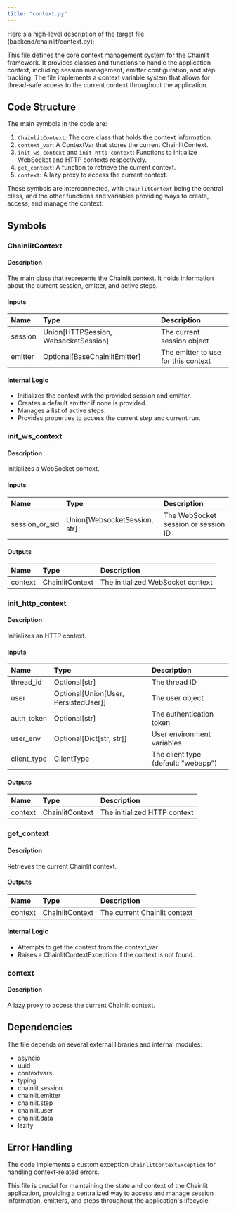 ```yaml
---
title: "context.py"
---
```


Here's a high-level description of the target file (backend/chainlit/context.py):

This file defines the core context management system for the Chainlit framework. It provides classes and functions to handle the application context, including session management, emitter configuration, and step tracking. The file implements a context variable system that allows for thread-safe access to the current context throughout the application.

## Code Structure

The main symbols in the code are:

1. `ChainlitContext`: The core class that holds the context information.
2. `context_var`: A ContextVar that stores the current ChainlitContext.
3. `init_ws_context` and `init_http_context`: Functions to initialize WebSocket and HTTP contexts respectively.
4. `get_context`: A function to retrieve the current context.
5. `context`: A lazy proxy to access the current context.

These symbols are interconnected, with `ChainlitContext` being the central class, and the other functions and variables providing ways to create, access, and manage the context.

## Symbols

### ChainlitContext
#### Description
The main class that represents the Chainlit context. It holds information about the current session, emitter, and active steps.

#### Inputs
| Name | Type | Description |
|:-----|:-----|:------------|
| session | Union[HTTPSession, WebsocketSession] | The current session object |
| emitter | Optional[BaseChainlitEmitter] | The emitter to use for this context |

#### Internal Logic
- Initializes the context with the provided session and emitter.
- Creates a default emitter if none is provided.
- Manages a list of active steps.
- Provides properties to access the current step and current run.

### init_ws_context
#### Description
Initializes a WebSocket context.

#### Inputs
| Name | Type | Description |
|:-----|:-----|:------------|
| session_or_sid | Union[WebsocketSession, str] | The WebSocket session or session ID |

#### Outputs
| Name | Type | Description |
|:-----|:-----|:------------|
| context | ChainlitContext | The initialized WebSocket context |

### init_http_context
#### Description
Initializes an HTTP context.

#### Inputs
| Name | Type | Description |
|:-----|:-----|:------------|
| thread_id | Optional[str] | The thread ID |
| user | Optional[Union[User, PersistedUser]] | The user object |
| auth_token | Optional[str] | The authentication token |
| user_env | Optional[Dict[str, str]] | User environment variables |
| client_type | ClientType | The client type (default: "webapp") |

#### Outputs
| Name | Type | Description |
|:-----|:-----|:------------|
| context | ChainlitContext | The initialized HTTP context |

### get_context
#### Description
Retrieves the current Chainlit context.

#### Outputs
| Name | Type | Description |
|:-----|:-----|:------------|
| context | ChainlitContext | The current Chainlit context |

#### Internal Logic
- Attempts to get the context from the context_var.
- Raises a ChainlitContextException if the context is not found.

### context
#### Description
A lazy proxy to access the current Chainlit context.

## Dependencies
The file depends on several external libraries and internal modules:
- asyncio
- uuid
- contextvars
- typing
- chainlit.session
- chainlit.emitter
- chainlit.step
- chainlit.user
- chainlit.data
- lazify

## Error Handling
The code implements a custom exception `ChainlitContextException` for handling context-related errors.

This file is crucial for maintaining the state and context of the Chainlit application, providing a centralized way to access and manage session information, emitters, and steps throughout the application's lifecycle.